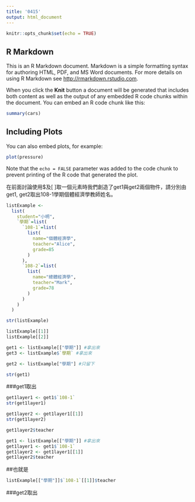```yaml
---
title: '0415'
output: html_document
---
```


```r
knitr::opts_chunk$set(echo = TRUE)
```

## R Markdown

This is an R Markdown document. Markdown is a simple formatting syntax for authoring HTML, PDF, and MS Word documents. For more details on using R Markdown see <http://rmarkdown.rstudio.com>.

When you click the **Knit** button a document will be generated that includes both content as well as the output of any embedded R code chunks within the document. You can embed an R code chunk like this:

```r
summary(cars)
```

## Including Plots

You can also embed plots, for example:

```r
plot(pressure)
```

Note that the `echo = FALSE` parameter was added to the code chunk to prevent printing of the R code that generated the plot.




在前面討論使用$及[ ]取一個元素時我們創造了get1與get2兩個物件，請分別由get1, get2取出108-1學期個體經濟學教師姓名。
```r
listExample <- 
  list(
    student="小明",
    `學期`=list(
      `108-1`=list(
        list(
          name="個體經濟學",
          teacher="Alice",
          grade=85
        )
      ),
      `108-2`=list(
        list(
          name="總體經濟學",
          teacher="Mark",
          grade=78
        )
      )
    )
  )
```

```r
str(listExample)
```
```r
listExample[[1]]
listExample[[2]]
```
```r
get1 <- listExample[["學期"]] #拿出來
get3 <- listExample$`學期` #拿出來

get2 <- listExample["學期"] #只留下

str(get1)
```

###get1取出
```r
get1layer1 <- get1$`108-1`
str(get1layer1)
```
```r
get1layer2 <- get1layer1[[1]]
str(get1layer2)
```


```r
get1layer2$teacher
```
```r
get1 <- listExample[["學期"]] #拿出來
get1layer1 <- get1$`108-1`
get1layer2 <- get1layer1[[1]]
get1layer2$teacher
```
##也就是
```r
listExample[["學期"]]$`108-1`[[1]]$teacher
```
###get2取出

```r

```

